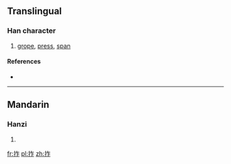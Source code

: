 ==Translingual==

===Han character===
{{Han char|rn=64|rad=手|as=05|sn=8|four=|canj=手人尸 (QOS)}}

# [[grope]], [[press]], [[span]]

====References====
* {{Han ref|kx=0424.160|dkj=11938|dj=0772.130|hdz=31853.060|uh=62C3|ud=25283}}

----

==Mandarin==

===Hanzi===
{{cmn-hanzi|pin=[[zhà]] ([[zha4]]), [[zhǎn]] ([[zhan3]])|wg=cha<sup>4</sup>, chan<sup>3</sup>}}

# {{defn|Mandarin|sort=手05}}

[[fr:拃]]
[[pl:拃]]
[[zh:拃]]